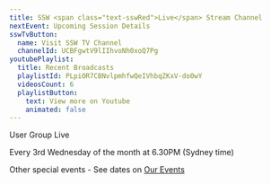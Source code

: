 ```yaml
---
title: SSW <span class="text-sswRed">Live</span> Stream Channel
nextEvent: Upcoming Session Details
sswTvButton:
  name: Visit SSW TV Channel
  channelId: UCBFgwtV9lIIhvoNh0xoQ7Pg
youtubePlaylist:
  title: Recent Broadcasts
  playlistId: PLpiOR7CBNvlpmhfwQeIVhbqZKxV-do0wY
  videosCount: 6
  playlistButton:
    text: View more on Youtube
    animated: false
---
```


User Group Live

Every 3rd Wednesday of the month at 6.30PM (Sydney time)

Other special events - See dates on [Our Events](https://www.ssw.com.au/events/)

